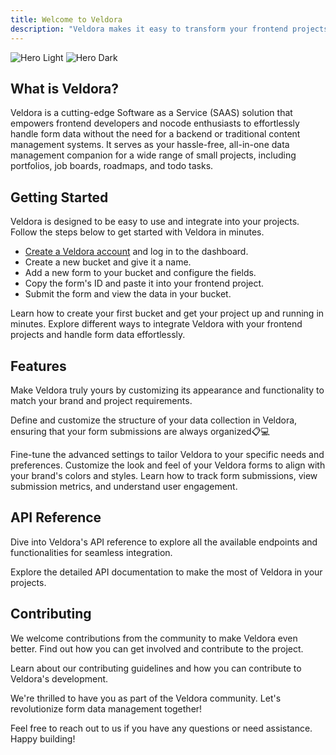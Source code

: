 ```yaml
---
title: Welcome to Veldora
description: "Veldora makes it easy to transform your frontend projects into powerful full stack machines without the need for a traditional backend."
---
```


<img
  className="block dark:hidden"
  src="/images/hero-light.svg"
  alt="Hero Light"
/>
<img
  className="hidden dark:block"
  src="/images/hero-dark.svg"
  alt="Hero Dark"
/>

## What is Veldora?

Veldora is a cutting-edge Software as a Service (SAAS) solution that empowers frontend developers and nocode enthusiasts to effortlessly handle form data without the need for a backend or traditional content management systems. It serves as your hassle-free, all-in-one data management companion for a wide range of small projects, including portfolios, job boards, roadmaps, and todo tasks.

## Getting Started

Veldora is designed to be easy to use and integrate into your projects. Follow the steps below to get started with Veldora in minutes.

- [Create a Veldora account](https://app.veldora.io/register) and log in to the dashboard.
- Create a new bucket and give it a name.
- Add a new form to your bucket and configure the fields.
- Copy the form's ID and paste it into your frontend project.
- Submit the form and view the data in your bucket.

<CardGroup cols={2}>
  <Card
    title="Create a Bucket"
    icon="box"
    href="/docs/getting-started/create-bucket"
  >
    Learn how to create your first bucket and get your project up and running in
    minutes.
  </Card>
  <Card
    title="Form Integration"
    icon="code"
    href="/docs/getting-started/form-integration"
  >
    Explore different ways to integrate Veldora with your frontend projects and
    handle form data effortlessly.
  </Card>
</CardGroup>

## Features

Make Veldora truly yours by customizing its appearance and functionality to match your brand and project requirements.

<CardGroup cols={2}>
  <Card
title="Rules and Validations"
icon="ruler"
href="/docs/customization/styling">

Define and customize the structure of your data collection in Veldora,
ensuring that your form submissions are always organized📋💻

</Card>
  <Card
    title="Events"
    icon="schedule"
    href="/docs/customization/advanced-settings"
  >
    Fine-tune the advanced settings to tailor Veldora to your specific needs and
    preferences.
  </Card>
  <Card title="Integrations" icon="paint-brush" href="/docs/customization/styling">
    Customize the look and feel of your Veldora forms to align with your brand's
    colors and styles.
  </Card>
   <Card
    title="Form Analytics and Insights"
    icon="chart-bar"
    href="/docs/analytics/form-analytics"
  >
    Learn how to track form submissions, view submission metrics, and understand
    user engagement.
  </Card>
</CardGroup>

## API Reference

Dive into Veldora's API reference to explore all the available endpoints and functionalities for seamless integration.

<CardGroup cols={2}>
  <Card title="API Documentation" icon="square-code" href="/docs/api-reference">
    Explore the detailed API documentation to make the most of Veldora in your
    projects.
  </Card>
</CardGroup>

## Contributing

We welcome contributions from the community to make Veldora even better. Find out how you can get involved and contribute to the project.

<CardGroup cols={2}>
  <Card
    title="Contributing Guidelines"
    icon="hands-helping"
    href="/docs/contributing/guidelines"
  >
    Learn about our contributing guidelines and how you can contribute to
    Veldora's development.
  </Card>
</CardGroup>

We're thrilled to have you as part of the Veldora community. Let's revolutionize form data management together!

Feel free to reach out to us if you have any questions or need assistance. Happy building!
